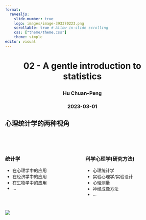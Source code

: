 ```yaml
---
format: 
  revealjs:
    slide-number: true
    logo: images/image-393370223.png
    scrollable: true # Allow in-slide scrolling
    css: ["theme/theme.css"]
    theme: simple
editor: visual
---
```


## 

<h1 style="text-align: center">

02 - A gentle introduction to statistics

</h1>

<h3 style="text-align: center">

Hu Chuan-Peng

</h3>

<h3 style="text-align: center">

2023-03-01

</h3>

## 心理统计学的两种视角

<br></br>

::: columns
::: {.column width="50%"}
<h3>统计学</h3>

-   在心理学中的应用
-   在经济学中的应用
-   在生物学中的应用
-   ...
:::

::: {.column width="50%"}
<h3>科学心理学(研究方法)</h3>

-   心理统计学
-   实验心理学/实验设计
-   心理测量
-   神经成像方法
-   ...
:::
:::

## 

![](images/image-1227697380.png){fig-align="center"}
